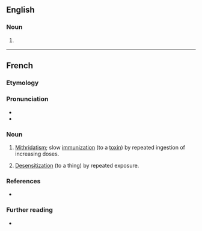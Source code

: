 ==English==

===Noun===
{{en-noun|-}}

# {{lb|en|UK|rare}} {{alternative spelling of|en|mithridatization}}

{{cln|en|eponyms|words suffixed with -isation}}

----

==French==

===Etymology===
{{af|fr|mithridatiser|-ation}}

===Pronunciation===
* {{fr-IPA}}
* {{audio|fr|LL-Q150 (fra)-WikiLucas00-mithridatisation.wav|Audio}}

===Noun===
{{fr-noun|f}}

# [[mithridatism|Mithridatism]]; slow [[immunization]] (to a [[toxin]]) by repeated ingestion of increasing doses.
# {{lb|fr|figuratively|literary}} [[desensitization|Desensitization]] (to a thing) by repeated exposure.

===References===
* {{R:TLFi}}

===Further reading===
* {{R:TLFi}}